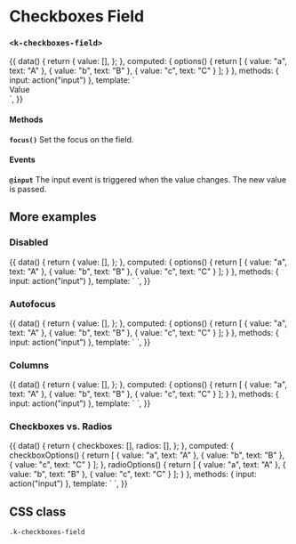 
<Meta
  title="UI | Form / Field / Checkboxes Field"
  component={CheckboxesField}
  decorators={[Padding]}
/>

# Checkboxes Field
### `<k-checkboxes-field>`

<Preview>
  <Story name="Regular">
    {{
      data() {
        return {
          value: [],
        };
      },
      computed: {
        options() {
          return [
            { value: "a", text: "A" },
            { value: "b", text: "B" },
            { value: "c", text: "C" }
          ];
        }
      },
      methods: {
        input: action("input")
      },
      template: `
        <div>
          <k-checkboxes-field
            v-model="value"
            :options="options"
            class="mb-8"
            label="Checkboxes"
            @input="input"
          />
          <k-headline class="mb-3">Value</k-headline>
          <k-code-block :code="value" />
        </div>
      `,
    }}
  </Story>
</Preview>

<Props of={CheckboxesField} />

#### Methods

**`focus()`**
Set the focus on the field.

#### Events

**`@input`**
The input event is triggered when the value changes. The new value is passed.


## More examples

### Disabled
<Preview>
  <Story name="Disabled">
    {{
      data() {
        return {
          value: [],
        };
      },
      computed: {
        options() {
          return [
            { value: "a", text: "A" },
            { value: "b", text: "B" },
            { value: "c", text: "C" }
          ];
        }
      },
      methods: {
        input: action("input")
      },
      template: `
        <k-checkboxes-field
          v-model="value"
          :disabled="true"
          :options="options"
          label="Checkboxes"
          @input="input"
        />
      `,
    }}
  </Story>
</Preview>

### Autofocus
<Preview>
  <Story name="Autofocus">
    {{
      data() {
        return {
          value: [],
        };
      },
      computed: {
        options() {
          return [
            { value: "a", text: "A" },
            { value: "b", text: "B" },
            { value: "c", text: "C" }
          ];
        }
      },
      methods: {
        input: action("input")
      },
      template: `
        <k-checkboxes-field
          v-model="value"
          :autofocus="true"
          :options="options"
          label="Checkboxes"
          @input="input"
        />
      `,
    }}
  </Story>
</Preview>

### Columns
<Preview>
  <Story name="Columns">
    {{
      data() {
        return {
          value: [],
        };
      },
      computed: {
        options() {
          return [
            { value: "a", text: "A" },
            { value: "b", text: "B" },
            { value: "c", text: "C" }
          ];
        }
      },
      methods: {
        input: action("input")
      },
      template: `
        <k-checkboxes-field
          v-model="value"
          :columns="3"
          :options="options"
          label="Checkboxes"
          @input="input"
        />
      `,
    }}
  </Story>
</Preview>

### Checkboxes vs. Radios
<Preview>
  <Story name="Checkoxes vs. Radios">
    {{
      data() {
        return {
          checkboxes: [],
          radios: [],
        };
      },
      computed: {
        checkboxOptions() {
          return [
            { value: "a", text: "A" },
            { value: "b", text: "B" },
            { value: "c", text: "C" }
          ];
        },
        radioOptions() {
          return [
            { value: "a", text: "A" },
            { value: "b", text: "B" },
            { value: "c", text: "C" }
          ];
        }
      },
      methods: {
        input: action("input")
      },
      template: `
        <k-grid gutter="large">
          <k-column width="1/2">
            <k-checkboxes-field
              v-model="checkboxes"
              :columns="3"
              :options="checkboxOptions"
              class="mb-6"
              label="Checkboxes"
              @input="input"
            />
            <k-code-block :code="checkboxes" />
          </k-column>
          <k-column width="1/2">
            <k-radio-field
              v-model="radios"
              :columns="3"
              :options="radioOptions"
              class="mb-6"
              label="Radios"
              @input="input"
            />
            <k-code-block :code="radios" />
          </k-column>
        </k-grid>
      `,
    }}
  </Story>
</Preview>

## CSS class
`.k-checkboxes-field`

